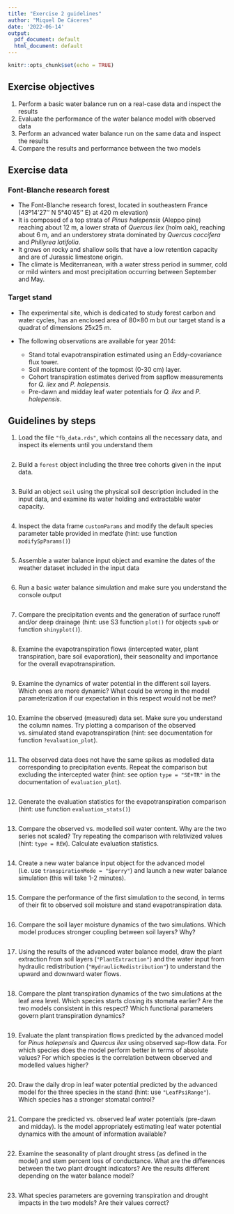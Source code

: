 ```yaml
---
title: "Exercise 2 guidelines"
author: "Miquel De Cáceres"
date: '2022-06-14'
output:
  pdf_document: default
  html_document: default
---
```


```r
knitr::opts_chunk$set(echo = TRUE)
```



## Exercise objectives

  1. Perform a basic water balance run on a real-case data and inspect the results
  2. Evaluate the performance of the water balance model with observed data
  3. Perform an advanced water balance run on the same data and inspect the results
  4. Compare the results and performance between the two models
  

## Exercise data
### Font-Blanche research forest

 + The Font-Blanche research forest, located in southeastern France (43º14'27'' N 5°40'45'' E) at 420 m elevation)
 + It is composed of a top strata of *Pinus halepensis* (Aleppo pine) reaching about 12 m, a lower strata of *Quercus ilex* (holm oak), reaching about 6 m, and an understorey strata dominated by *Quercus coccifera* and *Phillyrea latifolia*. 
 + It grows on rocky and shallow soils that have a low retention capacity and are of Jurassic limestone origin. 
 + The climate is Mediterranean, with a water stress period in summer, cold or mild winters and most precipitation occurring between September and May. 


### Target stand

+ The experimental site, which is dedicated to study forest carbon and water cycles, has an enclosed area of 80×80 m but our target stand is a quadrat of dimensions 25x25 m. 
+ The following observations are available for year 2014:

   + Stand total evapotranspiration estimated using an Eddy-covariance flux tower.
   + Soil moisture content of the topmost (0-30 cm) layer.
   + Cohort transpiration estimates derived from sapflow measurements for *Q. ilex* and *P. halepensis*.
   + Pre-dawn and midday leaf water potentials for *Q. ilex* and *P. halepensis*.

## Guidelines by steps

1. Load the file `"fb_data.rds"`, which contains all the necessary data, and inspect its elements until you understand them

```r

```

2. Build a `forest` object including the three tree cohorts given in the input data.

```r

```

3. Build an object `soil` using the physical soil description included in the input data, and examine its water holding and extractable water capacity.

```r

```

4. Inspect the data frame `customParams` and modify the default species parameter table provided in medfate (hint: use function `modifySpParams()`) 

```r

```

5. Assemble a water balance input object and examine the dates of the weather dataset included in the input data

```r

```

6. Run a basic water balance simulation and make sure you understand the console output

```r

```

7. Compare the precipitation events and the generation of surface runoff and/or deep drainage (hint: use S3 function `plot()` for objects `spwb` or function `shinyplot()`).

```r

```

8. Examine the evapotranspiration flows (intercepted water, plant transpiration, bare soil evaporation), their seasonality and importance for the overall evapotranspiration.

```r

```

9. Examine the dynamics of water potential in the different soil layers. Which ones are more dynamic? What could be wrong in the model parameterization if our expectation in this respect would not be met?

```r

```

10. Examine the observed (measured) data set. Make sure you understand the column names. Try plotting a comparison of the observed vs. simulated stand evapotranspiration (hint: see documentation for function `?evaluation_plot`). 

```r

```

11. The observed data does not have the same spikes as modelled data corresponding to precipitation events. Repeat the comparison but excluding the intercepted water (hint: see option `type = "SE+TR"` in the documentation of `evaluation_plot`).

```r

```

12. Generate the evaluation statistics for the evapotranspiration comparison (hint: use function `evaluation_stats()`)

```r

```

13. Compare the observed vs. modelled soil water content. Why are the two series not scaled? Try repeating the comparison with relativized values (hint: `type = REW`). Calculate evaluation statistics.

```r

```

14. Create a new water balance input object for the advanced model (i.e. use `transpirationMode = "Sperry"`) and launch a new water balance simulation (this will take 1-2 minutes).

```r

```

15. Compare the performance of the first simulation to the second, in terms of their fit to observed soil moisture and stand evapotranspiration data.

```r

```

16. Compare the soil layer moisture dynamics of the two simulations. Which model produces stronger coupling between soil layers? Why?

```r

```

17. Using the results of the advanced water balance model, draw the plant extraction from soil layers (`"PlantExtraction"`) and the water input from hydraulic redistribution (`"HydraulicRedistribution"`) to understand the upward and downward water flows.

```r

```

18. Compare the plant transpiration dynamics of the two simulations at the leaf area level. Which species starts closing its stomata earlier? Are the two models consistent in this respect? Which functional parameters govern plant transpiration dynamics?

```r

```

19. Evaluate the plant transpiration flows predicted by the advanced model for *Pinus halepensis* and *Quercus ilex* using observed sap-flow data. For which species does the model perform better in terms of absolute values? For which species is the correlation between observed and modelled values higher?

```r

```

20. Draw the daily drop in leaf water potential predicted by the advanced model for the three species in the stand (hint: use `"LeafPsiRange"`). Which species has a stronger stomatal control?

```r

```

21. Compare the predicted vs. observed leaf water potentials (pre-dawn and midday). Is the model  appropriately estimating leaf water potential dynamics with the amount of information available?

```r

```

22. Examine the seasonality of plant drought stress (as defined in the model) and stem percent loss of conductance. What are the differences between the two plant drought indicators? Are the results different depending on the water balance model? 

```r

```

23. What species parameters are governing transpiration and drought impacts in the two models? Are their values correct?

```r

```



